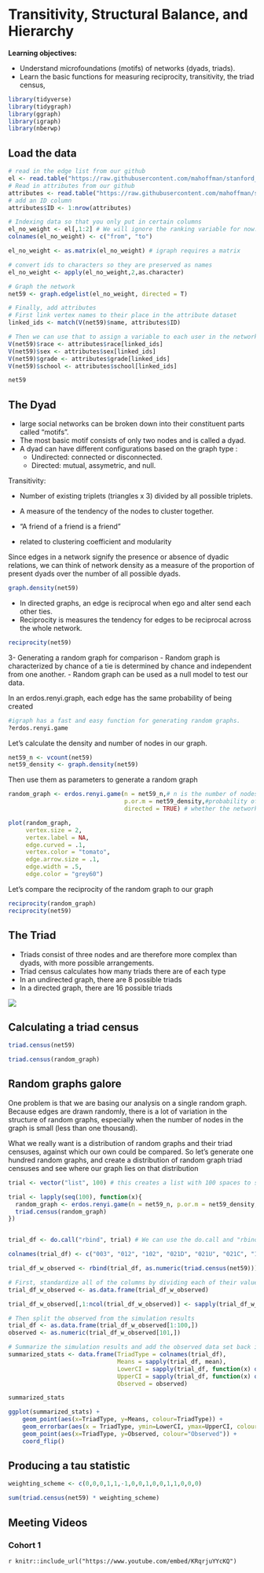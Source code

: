 # Transitivity, Structural Balance, and Hierarchy

**Learning objectives:**

-   Understand microfoundations (motifs) of networks (dyads, triads).
-   Learn the basic functions for measuring reciprocity, transitivity, the triad census,

```r
library(tidyverse)
library(tidygraph)
library(ggraph)
library(igraph)
library(nberwp)
```

## Load the data

```r
# read in the edge list from our github
el <- read.table("https://raw.githubusercontent.com/mahoffman/stanford_networks/main/data/comm59.dat.txt", header = T)
# Read in attributes from our github
attributes <- read.table("https://raw.githubusercontent.com/mahoffman/stanford_networks/main/data/comm59_att.dat.txt", header = T)
# add an ID column
attributes$ID <- 1:nrow(attributes)
```

```r
# Indexing data so that you only put in certain columns
el_no_weight <- el[,1:2] # We will ignore the ranking variable for now.
colnames(el_no_weight) <- c("from", "to")

el_no_weight <- as.matrix(el_no_weight) # igraph requires a matrix

# convert ids to characters so they are preserved as names
el_no_weight <- apply(el_no_weight,2,as.character)

# Graph the network
net59 <- graph.edgelist(el_no_weight, directed = T)

# Finally, add attributes  
# First link vertex names to their place in the attribute dataset
linked_ids <- match(V(net59)$name, attributes$ID)

# Then we can use that to assign a variable to each user in the network
V(net59)$race <- attributes$race[linked_ids]
V(net59)$sex <- attributes$sex[linked_ids]
V(net59)$grade <- attributes$grade[linked_ids]
V(net59)$school <- attributes$school[linked_ids]

net59
```

## The Dyad

-   large social networks can be broken down into their constituent parts called "motifs".
-   The most basic motif consists of only two nodes and is called a dyad.
-   A dyad can have different configurations based on the graph type :
    -   Undirected: connected or disconnected.
    -   Directed: mutual, assymetric, and null.

Transitivity:

-   Number of existing triplets (triangles x 3) divided by all possible triplets.

-   A measure of the tendency of the nodes to cluster together.

-   "A friend of a friend is a friend"

-   related to clustering coefficient and modularity

Since edges in a network signify the presence or absence of dyadic relations, we can think of network density as a measure of the proportion of present dyads over the number of all possible dyads.

```r
graph.density(net59)
```

-   In directed graphs, an edge is reciprocal when ego and alter send each other ties.
-   Reciprocity is measures the tendency for edges to be reciprocal across the whole network.

```r
reciprocity(net59)
```

3- Generating a random graph for comparison - Random graph is characterized by chance of a tie is determined by chance and independent from one another. - Random graph can be used as a null model to test our data.

In an erdos.renyi.graph, each edge has the same probability of being created

```r
#igraph has a fast and easy function for generating random graphs.
?erdos.renyi.game
```

Let's calculate the density and number of nodes in our graph.

```r
net59_n <- vcount(net59)
net59_density <- graph.density(net59)
```

Then use them as parameters to generate a random graph

```r
random_graph <- erdos.renyi.game(n = net59_n,# n is the number of nodes
                                 p.or.m = net59_density,#probability of drawing an edge
                                 directed = TRUE) # whether the network is directed or not

```

```r
plot(random_graph,  
     vertex.size = 2, 
     vertex.label = NA, 
     edge.curved = .1, 
     vertex.color = "tomato", 
     edge.arrow.size = .1, 
     edge.width = .5, 
     edge.color = "grey60")
```

Let's compare the reciprocity of the random graph to our graph

```r
reciprocity(random_graph)
reciprocity(net59)
```

## The Triad

-   Triads consist of three nodes and are therefore more complex than dyads, with more possible arrangements.
-   Triad census calculates how many triads there are of each type
-   In an undirected graph, there are 8 possible triads
-   In a directed graph, there are 16 possible triads

![](https://bookdown.org/markhoff/social_network_analysis/Images/triad_census.jpg)

## Calculating a triad census

```r
triad.census(net59)

```

```r
triad.census(random_graph)

```

## Random graphs galore

One problem is that we are basing our analysis on a single random graph. Because edges are drawn randomly, there is a lot of variation in the structure of random graphs, especially when the number of nodes in the graph is small (less than one thousand).

What we really want is a distribution of random graphs and their triad censuses, against which our own could be compared. So let's generate one hundred random graphs, and create a distribution of random graph triad censuses and see where our graph lies on that distribution

```r
trial <- vector("list", 100) # this creates a list with 100 spaces to store things.  We will store each result here. 

trial <- lapply(seq(100), function(x){
  random_graph <- erdos.renyi.game(n = net59_n, p.or.m = net59_density, directed = TRUE) 
  triad.census(random_graph)
})


trial_df <- do.call("rbind", trial) # We can use the do.call and "rbind" functions together to combine all of the results into a matrix, where each row is one of our trials

colnames(trial_df) <- c("003", "012", "102", "021D", "021U", "021C", "111D", "111U", "030T", "030C", "201", "120D", "120U", "120C", "210", "300") # It is worth naming the columns too.

trial_df_w_observed <- rbind(trial_df, as.numeric(triad.census(net59))) # add in the observed results
```

```r
# First, standardize all of the columns by dividing each of their values by the largest value in that column, so that each will be on a similar scale (0 to 1), we can visualize them meaningfully 
trial_df_w_observed <- as.data.frame(trial_df_w_observed)

trial_df_w_observed[,1:ncol(trial_df_w_observed)] <- sapply(trial_df_w_observed[,1:length(trial_df_w_observed)], function(x) x/max(x))

# Then split the observed from the simulation results
trial_df <- as.data.frame(trial_df_w_observed[1:100,])
observed <- as.numeric(trial_df_w_observed[101,])

# Summarize the simulation results and add the observed data set back in for comparison
summarized_stats <- data.frame(TriadType = colnames(trial_df), 
                               Means = sapply(trial_df, mean), 
                               LowerCI = sapply(trial_df, function(x) quantile(x, 0.05)),
                               UpperCI = sapply(trial_df, function(x) quantile(x, 0.95)), 
                               Observed = observed) 

summarized_stats
```

```r
ggplot(summarized_stats) + 
    geom_point(aes(x=TriadType, y=Means, colour=TriadType)) + 
    geom_errorbar(aes(x = TriadType, ymin=LowerCI, ymax=UpperCI, colour=TriadType), width=.1) +
    geom_point(aes(x=TriadType, y=Observed, colour="Observed")) +
    coord_flip()
```

## Producing a tau statistic

```r
weighting_scheme <- c(0,0,0,1,1,-1,0,0,1,0,0,1,1,0,0,0)

sum(triad.census(net59) * weighting_scheme)
```

## Meeting Videos

### Cohort 1

`r knitr::include_url("https://www.youtube.com/embed/KRqrjuYYcKQ")`
